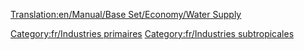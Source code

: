 [[Translation:en/Manual/Base Set/Economy/Water Supply]]

{{fr/Industries|image=Watersupply.png
|nom=Réserve d'eau
|climats=[[fr/Manual/Climat#Subtropical|Subtropical]]
|accepte=Rien
|produit=[[fr/Manual/Base Set/Economy/Eau|Eau]]
|notes=Absent sous les autres [[fr/Manual/Climat|climats]]
}}

[[Category:fr/Industries primaires]]
[[Category:fr/Industries subtropicales]]